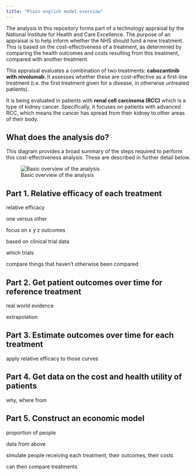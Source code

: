 ```yaml
---
title: "Plain english model overview"
---
```


The analysis in this repository forms part of a technology appraisal by the National Institute for Health and Care Excellence. The purpose of an appraisal is to help inform whether the NHS should fund a new treatment. This is based on the cost-effectiveness of a treatment, as determined by comparing the health outcomes and costs resulting from this treatment, compared with another treatment.

This appraisal evaluates a combination of two treatments: **cabozantinib with nivolumab**. It assesses whether these are cost-effective as a first-line treatment (i.e. the first treatment given for a disease, in otherwise untreated patients).

It is being evaluated in patients with **renal cell carcinoma (RCC)** which is a type of kidney cancer. Specifically, it focuses on patients with advanced RCC, which means the cancer has spread from their kidney to other areas of their body.

## What does the analysis do?

This diagram provides a broad summary of the steps required to perform this cost-effectiveness analysis. These are described in further detail below.

![Basic overview of the analysis](../images/basic_overview.drawio.png){.lightbox}

## Part 1. Relative efficacy of each treatment

relative efficacy

one versus other

focus on x y z outcomes

based on clinical trial data

which trials

compare things that haven't otherwise been compared

## Part 2. Get patient outcomes over time for reference treatment

real world evidence

extrapolation

## Part 3. Estimate outcomes over time for each treatment

apply relative efficacy to those curves

## Part 4. Get data on the cost and health utility of patients

why, where from

## Part 5. Construct an economic model

proportion of people

data from above

simulate people receiving each treatment, their outcomes, their costs

can then compare treatments